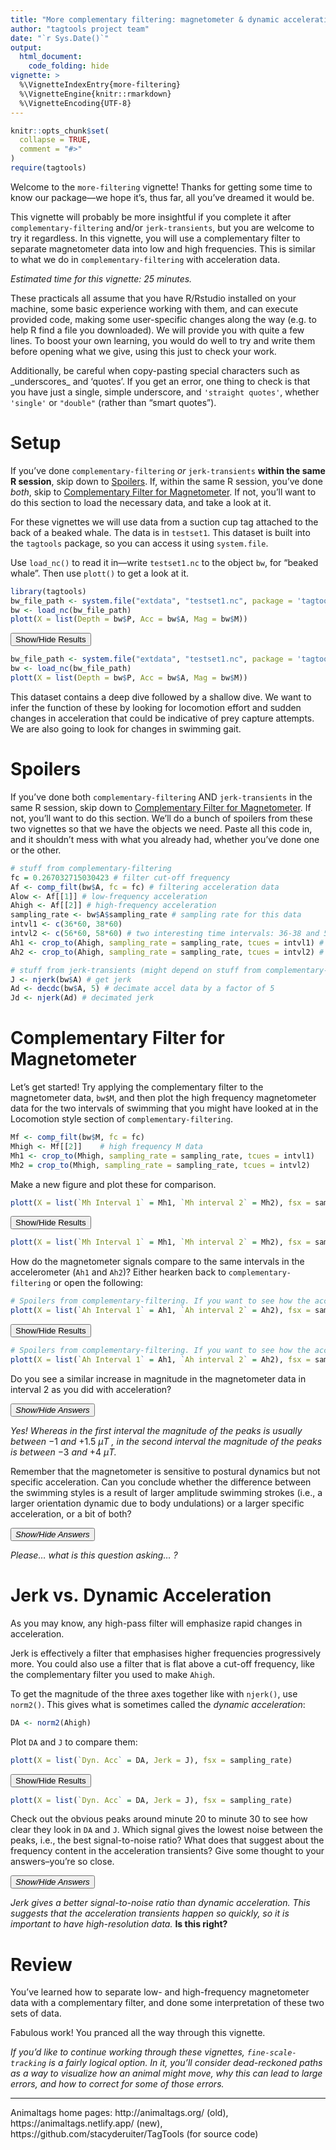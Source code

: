 ```yaml
---
title: "More complementary filtering: magnetometer & dynamic acceleration"
author: "tagtools project team"
date: "`r Sys.Date()`"
output: 
  html_document:
    code_folding: hide
vignette: >
  %\VignetteIndexEntry{more-filtering}
  %\VignetteEngine{knitr::rmarkdown}
  %\VignetteEncoding{UTF-8}
---
```


```r
knitr::opts_chunk$set(
  collapse = TRUE,
  comment = "#>"
)
require(tagtools)
```

Welcome to the `more-filtering` vignette! Thanks for getting some time to know our package---we hope it's, thus far, all you've dreamed it would be.

This vignette will probably be more insightful if you complete it after `complementary-filtering` and/or `jerk-transients`, but you are welcome to try it regardless. In this vignette, you will use a complementary filter to separate magnetometer data into low and high frequencies. This is similar to what we do in `complementary-filtering` with acceleration data. 

*Estimated time for this vignette: 25 minutes.*

These practicals all assume that you have R/Rstudio installed on your machine, some basic experience working with them, and can execute provided code, making some user-specific changes along the way (e.g. to help R find a file you downloaded). We will provide you with quite a few lines. To boost your own learning, you would do well to try and write them before opening what we give, using this just to check your work.

Additionally, be careful when copy-pasting special characters such as \_underscores\_ and 'quotes'. If you get an error, one thing to check is that you have just a single, simple underscore, and `'straight quotes'`, whether `'single'` or `"double"` (rather than “smart quotes”). 

# Setup
If you've done `complementary-filtering` *or* `jerk-transients` **within the same R session**, skip down to [Spoilers]. If, within the same R session, you've done *both*, skip to [Complementary Filter for Magnetometer]. If not, you'll want to do this section to load the necessary data, and take a look at it. 

For these vignettes we will use data from a suction cup tag attached to the back of a beaked whale. The data is in `testset1`. This dataset is built into the `tagtools` package, so you can access it using `system.file`. 

Use `load_nc()` to read it in---write `testset1.nc` to the object `bw`, for "beaked whale". Then use `plott()` to get a look at it.

```r
library(tagtools)
bw_file_path <- system.file("extdata", "testset1.nc", package = 'tagtools', mustWork = TRUE)
bw <- load_nc(bw_file_path)
plott(X = list(Depth = bw$P, Acc = bw$A, Mag = bw$M))
```

<button class="btn btn-primary" data-toggle="collapse" data-target="#plott_bw"> Show/Hide Results </button>  
<div id="plott_bw" class="collapse">

```r
bw_file_path <- system.file("extdata", "testset1.nc", package = 'tagtools', mustWork = TRUE)
bw <- load_nc(bw_file_path)
plott(X = list(Depth = bw$P, Acc = bw$A, Mag = bw$M))
```

</div>

This dataset contains a deep dive followed by a shallow dive. We want to infer the function of these by looking for locomotion effort and sudden changes in acceleration that could be indicative of prey capture attempts. We are also going to look for changes in swimming gait.

# Spoilers
If you've done both `complementary-filtering` AND `jerk-transients` in the same R session, skip down to [Complementary Filter for Magnetometer]. If not, you'll want to do this section. We'll do a bunch of spoilers from these two vignettes so that we have the objects we need. Paste all this code in, and it shouldn't mess with what you already had, whether you've done one or the other.

```r
# stuff from complementary-filtering
fc = 0.267032715030423 # filter cut-off frequency
Af <- comp_filt(bw$A, fc = fc) # filtering acceleration data
Alow <- Af[[1]] # low-frequency acceleration
Ahigh <- Af[[2]] # high-frequency acceleration
sampling_rate <- bw$A$sampling_rate # sampling rate for this data
intvl1 <- c(36*60, 38*60) 
intvl2 <- c(56*60, 58*60) # two interesting time intervals: 36-38 and 56-58 minutes
Ah1 <- crop_to(Ahigh, sampling_rate = sampling_rate, tcues = intvl1) # high-frequency acceleration data in the first interval
Ah2 <- crop_to(Ahigh, sampling_rate = sampling_rate, tcues = intvl2) # high-frequency acceleration data in the first interval

# stuff from jerk-transients (might depend on stuff from complementary-filtering, just paste it all)
J <- njerk(bw$A) # get jerk
Ad <- decdc(bw$A, 5) # decimate accel data by a factor of 5
Jd <- njerk(Ad) # decimated jerk 

```

# Complementary Filter for Magnetometer
Let's get started! Try applying the complementary filter to the magnetometer data, `bw$M`, and then plot the high frequency magnetometer data for the two intervals of swimming that you might have looked at in the Locomotion style section of `complementary-filtering`.

```r
Mf <- comp_filt(bw$M, fc = fc) 
Mhigh <- Mf[[2]]	# high frequency M data
Mh1 <- crop_to(Mhigh, sampling_rate = sampling_rate, tcues = intvl1)
Mh2 = crop_to(Mhigh, sampling_rate = sampling_rate, tcues = intvl2)
```

Make a new figure and plot these for comparison.

```r
plott(X = list(`Mh Interval 1` = Mh1, `Mh interval 2` = Mh2), fsx = sampling_rate)
```

<button class="btn btn-primary" data-toggle="collapse" data-target="#plott_Mh1Mh2"> Show/Hide Results </button>  
<div id="plott_Mh1Mh2" class="collapse">

```r
plott(X = list(`Mh Interval 1` = Mh1, `Mh interval 2` = Mh2), fsx = sampling_rate)
```

</div>

How do the magnetometer signals compare to the same intervals in the accelerometer (`Ah1` and `Ah2`)? Either hearken back to `complementary-filtering` or open the following:

```r
# Spoilers from complementary-filtering. If you want to see how the accelerometer signals in these time intervals look, here's the code. 
plott(X = list(`Ah Interval 1` = Ah1, `Ah interval 2` = Ah2), fsx = sampling_rate)
```

<button class="btn btn-primary" data-toggle="collapse" data-target="#plott_Ah1Ah2"> Show/Hide Results </button>  
<div id="plott_Ah1Ah2" class="collapse">

```r
# Spoilers from complementary-filtering. If you want to see how the accelerometer signals in these time intervals look, here's the code. 
plott(X = list(`Ah Interval 1` = Ah1, `Ah interval 2` = Ah2), fsx = sampling_rate)
```

</div>

Do you see a similar increase in magnitude in the magnetometer data in interval 2 as you did with acceleration? 

<button class="btn btn-primary" data-toggle="collapse" data-target="#ans_similar_mag_increase_mag"> _Show/Hide Answers_ </button>  
<div id="ans_similar_mag_increase_mag" class="collapse">
*Yes! Whereas in the first interval the magnitude of the peaks is usually between* $-1$ *and* $+1.5$ $\mu T$ *, in the second interval the magnitude of the peaks is between* $-3$ *and* $+4$ $\mu T$*. *
</div>

Remember that the magnetometer is sensitive to postural dynamics but not specific acceleration. Can you conclude whether the difference between the swimming styles is a result of larger amplitude swimming strokes (i.e., a larger orientation dynamic due to body undulations) or a larger specific acceleration, or a bit of both?

<button class="btn btn-primary" data-toggle="collapse" data-target="#ans_why_swim_diff"> _Show/Hide Answers_ </button>  
<div id="ans_why_swim_diff" class="collapse">
*Please... what is this question asking... ?*
</div>

# Jerk vs. Dynamic Acceleration
As you may know, any high-pass filter will emphasize rapid changes in acceleration. 

Jerk is effectively a filter that emphasises higher frequencies progressively more. You could also use a filter that is flat above a cut-off frequency, like the complementary filter you used to make `Ahigh`. 

To get the magnitude of the three axes together like with `njerk()`, use `norm2()`. This gives what is sometimes called the *dynamic acceleration*:

```r
DA <- norm2(Ahigh)
```

Plot `DA` and `J` to compare them:

```r
plott(X = list(`Dyn. Acc` = DA, Jerk = J), fsx = sampling_rate)
```

<button class="btn btn-primary" data-toggle="collapse" data-target="#plott_DAJ"> Show/Hide Results </button>  
<div id="plott_DAJ" class="collapse">

```r
plott(X = list(`Dyn. Acc` = DA, Jerk = J), fsx = sampling_rate)
```

</div>

Check out the obvious peaks around minute 20 to minute 30 to see how clear they look in `DA` and `J`. Which signal gives the lowest noise between the peaks, i.e., the best signal-to-noise ratio? What does that suggest about the frequency content in the acceleration transients? Give some thought to your answers--you're so close.

<button class="btn btn-primary" data-toggle="collapse" data-target="#ans_freq_content_accel_transients"> _Show/Hide Answers_ </button>  
<div id="ans_freq_content_accel_transients" class="collapse">
*Jerk gives a better signal-to-noise ratio than dynamic acceleration. This suggests that the acceleration transients happen so quickly, so it is important to have high-resolution data.* **Is this right?**
</div>

# Review

You've learned how to separate low- and high-frequency magnetometer data with a complementary filter, and done some interpretation of these two sets of data.

Fabulous work! You pranced all the way through this vignette.

*If you'd like to continue working through these vignettes, `fine-scale-tracking` is a fairly logical option. In it, you'll consider dead-reckoned paths as a way to visualize how an animal might move, why this can lead to large errors, and how to correct for some of those errors.*

***

Animaltags home pages: http://animaltags.org/ (old), https://animaltags.netlify.app/ (new), https://github.com/stacyderuiter/TagTools (for source code)